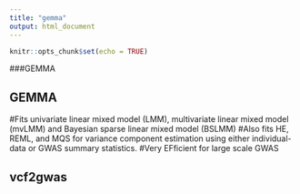 ```yaml
---
title: "gemma"
output: html_document
---
```


```r
knitr::opts_chunk$set(echo = TRUE)
```

###GEMMA

## GEMMA
#Fits univariate linear mixed model (LMM), multivariate linear mixed model (mvLMM) and Bayesian sparse linear mixed model (BSLMM)
#Also fits HE, REML, and MQS for variance component estimation using either individual-data or GWAS summary statistics.
#Very EFficient for large scale GWAS

## vcf2gwas
